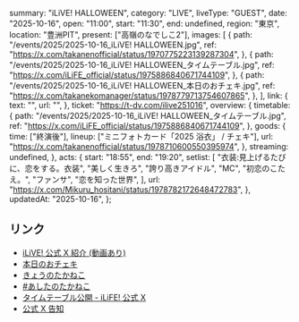   summary: "iLiVE! HALLOWEEN",
  category: "LIVE",
  liveType: "GUEST",
  date: "2025-10-16",
  open: "11:00",
  start: "11:30",
  end: undefined,
  region: "東京",
  location: "豊洲PIT",
  present: ["高嶺のなでしこ2"],
  images: [
    {
      path: "/events/2025/2025-10-16_iLiVE! HALLOWEEN.jpg",
      ref: "https://x.com/takanenofficial/status/1970775223139287304",
    },
    {
      path: "/events/2025/2025-10-16_iLiVE! HALLOWEEN_タイムテーブル.jpg",
      ref: "https://x.com/iLiFE_official/status/1975886840671744109",
    },
    {
      path: "/events/2025/2025-10-16_iLiVE! HALLOWEEN_本日のおチェキ.jpg",
      ref: "https://x.com/takanekomanager/status/1978779713754607865",
    },
  ],
  link: {
    text: "",
    url: "",
  },
  ticket: "https://t-dv.com/ilive251016",
  overview: {
    timetable: {
      path: "/events/2025/2025-10-16_iLiVE! HALLOWEEN_タイムテーブル.jpg",
      ref: "https://x.com/iLiFE_official/status/1975886840671744109",
    },
    goods: {
      time: ["終演後"],
      lineup: ["ミニフォトカード「2025 浴衣」 / チェキ"],
      url: "https://x.com/takanenofficial/status/1978710600550395974",
    },
    streaming: undefined,
  },
  acts: {
    start: "18:55",
    end: "19:20",
    setlist: [
      "衣装:見上げるたびに、恋をする。衣装",
      "美しく生きろ",
      "誇り高きアイドル",
      "MC",
      "初恋のこたえ。",
      "ファンサ",
      "恋を知った世界",
    ],
    url: "https://x.com/Mikuru_hositani/status/1978782172648472783",
  },
  updatedAt: "2025-10-16",
};

## リンク

- [iLiVE! 公式 X 紹介 (動画あり)](https://x.com/info_iLiVE/status/1978782371177492588)
- [本日のおチェキ](https://x.com/takanekomanager/status/1978779713754607865)
- [きょうのたかねこ](https://x.com/takanenofficial/status/1978710600550395974)
- [#あしたのたかねこ](https://x.com/takanenofficial/status/1978438205008711933)
- [タイムテーブル公開 - iLiFE! 公式 X](https://x.com/iLiFE_official/status/1975886840671744109)
- [公式 X 告知](https://x.com/takanenofficial/status/1970775223139287304)
